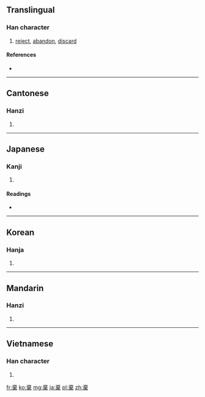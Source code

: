 {{also|弃}}
==Translingual==

===Han character===
{{Han char|rn=75|rad=木|as=08|sn=12|four=0090<sub>4</sub>|canj=卜戈廿木 (YITD)}}

# [[reject]], [[abandon]], [[discard]]

====References====
* {{Han ref|kx=0531.150|dkj=14913|dj=0920.030|hdz=21237.070|uh=68C4|ud=26820|bh=B1F3|bd=45555}}

----

==Cantonese==

===Hanzi===
{{yue-hanzi|jyut=|y=hei3|sim=弃}}

# {{defn|Cantonese|sort=木08}}

----

==Japanese==

===Kanji===
{{ja-kanji|grade=c|rs=木08}}

# {{defn|Japanese|sort=木08}}

====Readings====
* {{ja-readings|on=[[き]] (ki)|kun=[[すてる]] (suteru)}}

----

==Korean==

===Hanja===
{{ko-hanja|hangeul=기|eumhun=|rv=gi|mr=ki|y=ki}}

# {{defn|Korean|sort=木08}}

----

==Mandarin==

===Hanzi===
{{cmn-hanzi|sim=弃|pin=[[qì]] ([[qi4]])|wg=ch'i<sup>4</sup>}}

# {{defn|Mandarin|sort=木08}}

----

==Vietnamese==

===Han character===
{{vi-hantu|[[khí]]|rs=木08}}

# {{defn|Vietnamese|sort=木08}}

[[fr:棄]]
[[ko:棄]]
[[mg:棄]]
[[ja:棄]]
[[pl:棄]]
[[zh:棄]]